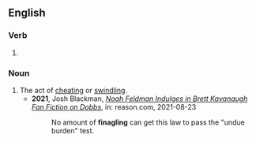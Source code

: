 ==English==

===Verb===
{{head|en|verb form}}

# {{present participle of|en|finagle|nocat=1}}

===Noun===
{{en-noun}}

# The act of [[cheating]] or [[swindling]].
#* '''2021''', Josh Blackman, ''[https://reason.com/volokh/2021/08/23/noah-feldman-indulges-in-brett-kavanaugh-fan-fiction-on-dobbs/ Noah Feldman Indulges in Brett Kavanaugh Fan Fiction on Dobbs]'', in: reason.com, 2021-08-23
#*: No amount of '''finagling''' can get this law to pass the "undue burden" test.
